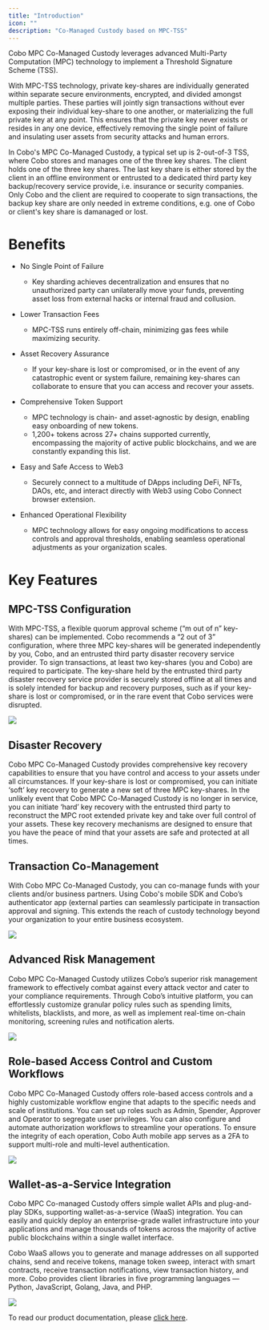 ```yaml
---
title: "Introduction"
icon: ""
description: "Co-Managed Custody based on MPC-TSS"
---
```


Cobo MPC Co-Managed Custody leverages advanced Multi-Party Computation (MPC) technology to implement a Threshold Signature Scheme (TSS).

With MPC-TSS technology, private key-shares are individually generated within
separate secure environments, encrypted, and divided amongst multiple parties.
These parties will jointly sign transactions without ever exposing their
individual key-share to one another, or materializing the full private key at
any point. This ensures that the private key never exists or resides in any one
device, effectively removing the single point of failure and insulating user
assets from security attacks and human errors.

In Cobo's MPC Co-Managed Custody, a typical set up is 2-out-of-3 TSS, where
Cobo stores and manages one of the three key shares. The client holds one of
the three key shares. The last key share is either stored by the client in an
offline environment or entrusted to a dedicated third party key backup/recovery
service provide, i.e. insurance or security companies. Only Cobo and the client
are required to cooperate to sign transactions, the backup key share are only
needed in extreme conditions, e.g. one of Cobo or client's key share is
damanaged or lost.

# Benefits

- No Single Point of Failure

  - Key sharding achieves decentralization and ensures that no unauthorized party can unilaterally move your funds, preventing asset loss from external hacks or internal fraud and collusion.

- Lower Transaction Fees

  - MPC-TSS runs entirely off-chain, minimizing gas fees while maximizing security.

- Asset Recovery Assurance

  - If your key-share is lost or compromised, or in the event of any catastrophic event or system failure, remaining key-shares can collaborate to ensure that you can access and recover your assets.

- Comprehensive Token Support

  - MPC technology is chain- and asset-agnostic by design, enabling easy onboarding of new tokens.
  - 1,200+ tokens across 27+ chains supported currently, encompassing the majority of active public blockchains, and we are constantly expanding this list.

- Easy and Safe Access to Web3

  - Securely connect to a multitude of DApps including DeFi, NFTs, DAOs, etc, and interact directly with Web3 using Cobo Connect browser extension.

- Enhanced Operational Flexibility

  - MPC technology allows for easy ongoing modifications to access controls and approval thresholds, enabling seamless operational adjustments as your organization scales.

# Key Features

## MPC-TSS Configuration

With MPC-TSS, a flexible quorum approval scheme (“m out of n” key-shares) can be implemented. Cobo recommends a “2 out of 3” configuration, where three MPC key-shares will be generated independently by you, Cobo, and an entrusted third party disaster recovery service provider. To sign transactions, at least two key-shares (you and Cobo) are required to participate. The key-share held by the entrusted third party disaster recovery service provider is securely stored offline at all times and is solely intended for backup and recovery purposes, such as if your key-share is lost or compromised, or in the rare event that Cobo services were disrupted.

![](https://lh4.googleusercontent.com/6BjUotXxdTq_AC372Me18qNr1ZeMXMwauQIDP5CdumNkHjnW9TpFzzEksSzmMCHIc2x3sGhksto7bwysslDYG7DkI857vqv3mSULuNvz9QAjitlqt4gcwjYlvu72CVBzYhDj0YwpGW95y9OUfWDq-9I)

## Disaster Recovery

Cobo MPC Co-Managed Custody provides comprehensive key recovery capabilities to ensure that you have control and access to your assets under all circumstances. If your key-share is lost or compromised, you can initiate ‘soft’ key recovery to generate a new set of three MPC key-shares. In the unlikely event that Cobo MPC Co-Managed Custody is no longer in service, you can initiate ‘hard’ key recovery with the entrusted third party to reconstruct the MPC root extended private key and take over full control of your assets. These key recovery mechanisms are designed to ensure that you have the peace of mind that your assets are safe and protected at all times.

## Transaction Co-Management

With Cobo MPC Co-Managed Custody, you can co-manage funds with your clients and/or business partners. Using Cobo's mobile SDK and Cobo’s authenticator app (external parties can seamlessly participate in transaction approval and signing. This extends the reach of custody technology beyond your organization to your entire business ecosystem.

![](https://lh6.googleusercontent.com/A5FedLWXq8DKXAVP8CoKZOg21ssGNKQEOD6qdrkENXorrJvnJuIOPfrfVcTdXeRfM2ywf98J4BetWSw8dYL_yS2JPTzW5AJdUqfEvi97VXuBZ7I89OOvdJB0hIyQTPSAVxEZBVcTeoSz2n2I8y61zaE)

## Advanced Risk Management

Cobo MPC Co-Managed Custody utilizes Cobo’s superior risk management framework to effectively combat against every attack vector and cater to your compliance requirements. Through Cobo’s intuitive platform, you can effortlessly customize granular policy rules such as spending limits, whitelists, blacklists, and more, as well as implement real-time on-chain monitoring, screening rules and notification alerts.

![](https://lh5.googleusercontent.com/GrSYU9c5VA23IMtwSGQTbu06_XboHZIFYz6cFt9Mg6XZ2Aq4rdlqrtueY5_tJcphzEWvdi1OZT4nu8GKnoFCn8v18FY11zH_647vu0N4YR5fHmm9cMrM_osSQ9rzl0gPIu11PV4wAgMazVhd3y9qqhA)

## Role-based Access Control and Custom Workflows

Cobo MPC Co-Managed Custody offers role-based access controls and a highly customizable workflow engine that adapts to the specific needs and scale of institutions. You can set up roles such as Admin, Spender, Approver and Operator to segregate user privileges. You can also configure and automate authorization workflows to streamline your operations. To ensure the integrity of each operation, Cobo Auth mobile app serves as a 2FA to support multi-role and multi-level authentication.

![](https://lh5.googleusercontent.com/wq7JS2bHBVP13CyxVyu31o40J9eR1LZ5O885eX8VxILK4zRJkS5_Bw1AsSGoAqZSGjfJvHhS6KmOWBhStmm6y12WOuPtGSXPunSMgiZpncnXSN8LUNsrgJ0EVUFuz2JaJHKIVhxUUoApNVc71vCsmBs)

## Wallet-as-a-Service Integration

Cobo MPC Co-managed Custody offers simple wallet APIs and plug-and-play SDKs, supporting wallet-as-a-service (WaaS) integration. You can easily and quickly deploy an enterprise-grade wallet infrastructure into your applications and manage thousands of tokens across the majority of active public blockchains within a single wallet interface.

Cobo WaaS allows you to generate and manage addresses on all supported chains, send and receive tokens, manage token sweep, interact with smart contracts, receive transaction notifications, view transaction history, and more. Cobo provides client libraries in five programming languages — Python, JavaScript, Golang, Java, and PHP.

![](https://lh6.googleusercontent.com/dDP3Cr-TfC6JbINNFeNualN8vkKnUQfiU92ijOrX9lkgkW-yPMenoOD3daG-gv8Vqr-NzsHlqGFtcjEBfKiv-_lpFh4XgTg8lKLpDSwEp5QtzhmHscU3GB3DNm0SSQEQN4qpnOWuy0HdTbJUEcs6F1o)

To read our product documentation, please [click here](https://docs.cobo.com/cobo-mpc-waas/).